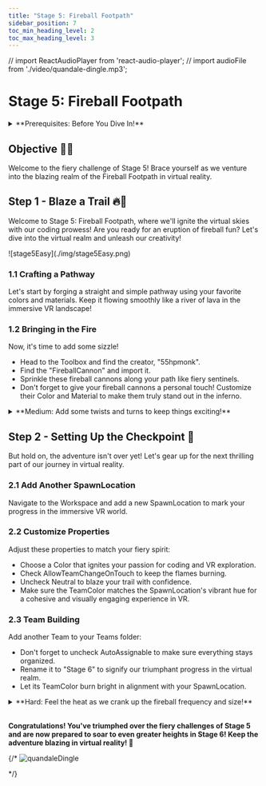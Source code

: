 ```yaml
---
title: "Stage 5: Fireball Footpath"
sidebar_position: 7
toc_min_heading_level: 2
toc_max_heading_level: 3
---
```


// import ReactAudioPlayer from 'react-audio-player';
// import audioFile from './video/quandale-dingle.mp3';

# Stage 5: Fireball Footpath

<details>
    <summary>**Prerequisites: Before You Dive In!**</summary>

    To embark on the fiery adventure of Stage 5: Fireball Footpath, you'll need to complete a series of exciting challenges to prepare yourself! Here's what you need to master before diving into the flames:

    **1. Intro**

    Get ready to ignite your coding journey with an introduction to the basics in VR!

    **2. Setup**

    Equip yourself with the essential tools and knowledge to navigate the Roblox world like a true coding champion!

    **3. Stage 1: Ascending Walls**

    Conquer the heights and sharpen your skills by scaling the walls of coding excellence in VR!

    **4. Stage 2: Sphere Stairs**

    Roll into the next stage of coding expertise as you ascend the spherical steps towards mastery in the virtual realm!

    **5. Stage 3: Plank Walkway**

    Roll into the next stage of coding expertise as you ascend the spherical steps towards mastery in the virtual realm!

    **6. Stage 4: KillBrick Path**

    Roll into the next stage of coding expertise as you ascend the spherical steps towards mastery in the virtual realm!

    **Once you've conquered these stages, you'll be ready to face the blazing inferno of Stage 5: Fireball Footpath! Are you prepared to dance through the flames and emerge victorious? Let's find out! 🌟🔥**
</details>

<div align="center">
  <ReactPlayer controls url={MyVideoUrl}/>
</div>

## Objective 🧐🗿

Welcome to the fiery challenge of Stage 5! Brace yourself as we venture into the blazing realm of the Fireball Footpath in virtual reality.

## Step 1 - Blaze a Trail 🔥🏃

Welcome to Stage 5: Fireball Footpath, where we'll ignite the virtual skies with our coding prowess! Are you ready for an eruption of fireball fun? Let's dive into the virtual realm and unleash our creativity!

<div className='image-wrapper'>
    ![stage5Easy](./img/stage5Easy.png)
</div>

### 1.1 Crafting a Pathway

Let's start by forging a straight and simple pathway using your favorite colors and materials. Keep it flowing smoothly like a river of lava in the immersive VR landscape!

### 1.2 Bringing in the Fire

Now, it's time to add some sizzle!
- Head to the Toolbox and find the creator, "55hpmonk".
- Find the "FireballCannon" and import it.
- Sprinkle these fireball cannons along your path like fiery sentinels.
- Don't forget to give your fireball cannons a personal touch! Customize their Color and Material to make them truly stand out in the inferno.

<details>
    <summary>**Medium: Add some twists and turns to keep things exciting!**</summary>

    <div className='image-wrapper'>
        ![stage5Medium](./img/stage5Medium.png)
    </div>

    <br  />

    **1.1 Create a Path**

    Craft a pathway with twists and turns that will ignite your coding creativity in VR. Choose your colors and materials wisely to make it stand out in the virtual world!

    **1.2 Importing Parts**

    Now, let's add some heat with fireball cannons. Here's how:
    - Open the Toolbox and search for the creator "55hpmonk".
    - Import the "FireballCannon" Part.
    - Strategically place these cannons along your path.
    - Craft a pathway with twists and turns that will ignite your coding creativity in VR.
    - Choose your Color and Material wisely to make it stand out in the virtual world!
</details>

## Step 2 - Setting Up the Checkpoint 🚩

But hold on, the adventure isn't over yet! Let's gear up for the next thrilling part of our journey in virtual reality.

### 2.1 Add Another SpawnLocation

Navigate to the Workspace and add a new SpawnLocation to mark your progress in the immersive VR world.

### 2.2 Customize Properties

Adjust these properties to match your fiery spirit:
- Choose a Color that ignites your passion for coding and VR exploration.
- Check AllowTeamChangeOnTouch to keep the flames burning.
- Uncheck Neutral to blaze your trail with confidence.
- Make sure the TeamColor matches the SpawnLocation's vibrant hue for a cohesive and visually engaging experience in VR.

### 2.3 Team Building

Add another Team to your Teams folder:
- Don't forget to uncheck AutoAssignable to make sure everything stays organized.
- Rename it to "Stage 6" to signify our triumphant progress in the virtual realm.
- Let its TeamColor burn bright in alignment with your SpawnLocation.

<details>
    <summary>**Hard: Feel the heat as we crank up the fireball frequency and size!**</summary>

    **If you want more of a challenge by recreating the video yourself, follow these steps:**

    Welcome to Stage 5: Fireball Footpath, where things are heating up as we crank up the challenge! Get ready to feel the burn as we dial up the fireball frequency and size! Are you prepared to brave the flames and emerge victorious?

    **Description** 

    We are going to create a script that makes a part in Roblox shoot fireballs. The fireballs will be created at random times, move in a straight line, and explode when they touch a player. Here's what we want to accomplish: 

    **Step 1 - Create Fireballs:**
    
    The script will create new fireballs at random intervals. 

    **Step 2 - Move Fireballs:**
    
    Each fireball will move forward at a random speed. 

    **Step 3 - Explode on Touch:**
    
    If a fireball touches a player, it will explode and disappear. 

    **Step 4 - Remove Fireballs After Time:**
    
    Fireballs will automatically be removed after a short time if they don't touch anything. 

    By doing this, we will create an exciting effect where fireballs are continuously shot from a part, creating dynamic gameplay. 

    <br  />
    
    **Instructions and Code Logic**

    **Step 1 - Set Up the Starting Variables:**

    - Create a variable for the part by setting it to the `Parent` of the script. 

    - Get the `ServerStorage` and `Players` services from the game. 

    - Get the `Debris` service from the game to help remove items. 

    - Create a variable for the speed of the fireballs with a random value between 10 and 20. 

    - Create a variable for the time after which the fireballs will be removed (`removalTime`). 

    - Create a variable for the time between each fireball spawn with a random value between 1 and 5 (`spawnTime`). 

    - Create a variable for the color of the fireballs (`myBrickColor`). 

    **Step 2 - Create a Function:** 

    - Define a function named `createFireBall` to handle making new fireballs. 

    - Inside the function, create a new part and set it up to look like a fireball. 

    - Set the fireball's size to a random value between 2 and 5. 

    - Make the fireball's color neon red. 

    - Add a `BodyVelocity` to the fireball to make it move forward. 

    **Step 3 - Set Fireball Movement:**

    - Set the velocity of the fireball to make it move in the direction the part is facing, multiplied by the speed. 

    **Step 4 - Set Fireball Position:**

    - Set the position of the fireball to be just in front of the part. 

    **Step 5 - Handle Fireball Touch:**

    - Connect a function to the fireball's `Touched` event to check if it hits a player. 

    - If the fireball touches a player, create an explosion at the fireball's position and destroy the fireball. 

    **Step 6 - Remove Fireballs After Time:**

    - Use the `Debris` service to remove the fireball after the `removalTime`. 

    **Step 7 - Create Fireballs Continuously:**

    - Create a loop that runs forever using `while true do`. 

    - Inside the loop, call the `createFireBall` function to make a new fireball. 

    - Pause the loop for the `spawnTime` before creating the next fireball. 

    <br  />

    **Putting It All Together**

    - Start by setting up your part, services, and fireball properties. 

    - Define a function named `createFireBall` to handle making new fireballs. 

    - Inside the function, create a new fireball and set its properties. 

    - Set the fireball to move forward and check for player touches to cause explosions. 

    - Use the `Debris` service to remove fireballs after a short time. 

    - Create an infinite loop to keep making new fireballs at random intervals. 

    {/* <br  />

    **Extra Points Challenge:**
    
    Feeling fired up for a challenge? Duplicate your completed script and apply it to the remaining fireball cannons. Can you conquer this Stage solo, without any help from your Code Coach? It's time to put your coding skills to the test and aim for that flawless performance!

    But remember, even the bravest adventurers may need a guiding hand along the way. If you require assistance, don't hesitate to reach out to your Code Coach for support. However, if you're able to tackle this challenge independently, you'll earn some serious coding accolades!

    So, gear up, intrepid coders, and get ready to conquer the blazing fireball barrage of **Stage 5 - Hard**! Your coding journey awaits! 🚀💻 */}
</details>

<br  />

**Congratulations! You've triumphed over the fiery challenges of Stage 5 and are now prepared to soar to even greater heights in Stage 6! Keep the adventure blazing in virtual reality! 🌟**

{/* ![quandaleDingle](./img/quandale-dingle.jpg)

<ReactAudioPlayer
    src={audioFile}
    controls
/> */}